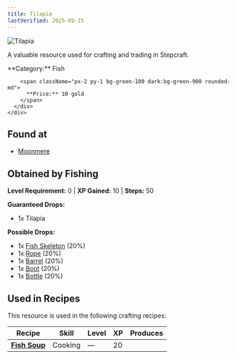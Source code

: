 ```yaml
---
title: Tilapia
lastVerified: 2025-09-15
---
```


<div className="flex items-start gap-6 mb-8">
  <div className="flex-shrink-0">
    <img src="/assets/resources/fishing/tilapia.png" alt="Tilapia" className="w-24 h-24 border rounded-lg" />
  </div>
  <div className="flex-1">
    <div className="space-y-2">
      <p className="text-lg text-muted-foreground">A valuable resource used for crafting and trading in Stepcraft.</p>
      <div className="flex flex-wrap gap-4 text-sm">
        <span className="px-2 py-1 bg-blue-100 dark:bg-blue-900 rounded-md">
          **Category:** Fish
        </span>
        
        <span className="px-2 py-1 bg-green-100 dark:bg-green-900 rounded-md">
          **Price:** 10 gold
        </span>
      </div>
    </div>
  </div>
</div>



## Found at

- [Moonmere](/docs/map/individual/moonmere)

## Obtained by Fishing

**Level Requirement:** 0 | **XP Gained:** 10 | **Steps:** 50

**Guaranteed Drops:**
- 1x Tilapia

**Possible Drops:**
- 1x [Fish Skeleton](/docs/resources/individual/fish_skeleton) (20%)
- 1x [Rope](/docs/resources/individual/rope) (20%)
- 1x [Barrel](/docs/resources/individual/barrel) (20%)
- 1x [Boot](/docs/resources/individual/boot) (20%)
- 1x [Bottle](/docs/resources/individual/bottle) (20%)

## Used in Recipes

This resource is used in the following crafting recipes:

| Recipe | Skill | Level | XP | Produces |
|--------|-------|-------|----|---------:|
| **[Fish Soup](/docs/items/individual/fish_soup)** | Cooking | — | 20 |  |
